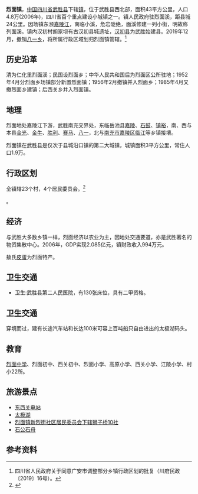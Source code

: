 {{中国乡级行政区
| CountyName=武胜县|
DivName= 烈面|
Divs = 镇|
Image= |
ImageInfo= |
PostalCode = 638410|
Neighbors = [[金光乡|金光乡]]、[[金牛镇|金牛镇]]、[[胜利镇|胜利镇]]、[[赛马镇|赛马镇]]、[[八一乡|八一乡]]，[[嘉陵区|嘉陵区]][[临江乡|临江乡]]，[[岳池县|岳池县]][[嘉陵乡|嘉陵乡]]、[[石鼓乡|石鼓乡]]、[[镇裕镇|镇裕镇]]|
Longitude = |
Latitude = |
AreaTotal = 43|
PopTotal = 4.8万|
YearMonth= 2006年|
PolDivType = 镇|
LowerDivisions = 23个行政村、2个居委会|
Head = 王晓斌|
Website = |
}}

'''烈面镇'''，[[中华人民共和国|中国]][[四川省|四川省]][[武胜县|武胜县]]下辖[[镇|镇]]，位于武胜县西北部，面积43平方公里，人口4.8万(2006年)，四川省百个重点建设小城镇之一。镇人民政府驻烈面溪，距县城24公里。因场镇东濒[[嘉陵江|嘉陵江]]，南临小溪，危岩陡绝，面溪修建一列小街，明故称列面溪。镇内汉初村胡家坝有古汉初县城遗址，[[汉初县|汉初县]]为武胜始建县。2019年12月，撤销[[八一乡|八一乡]]，将所属行政区域划归烈面镇管辖。<ref>四川省人民政府关于同意广安市调整部分乡镇行政区划的批复（川府民政〔2019〕16号）。</ref>

==历史沿革==
清为仁化里烈面溪；民国设烈面乡；中华人民共和国后为烈面区公所驻地；1952年4月分烈面乡场镇部分新置烈面镇；1956年2月撤镇并入烈面乡；1985年4月又撤烈面乡建镇；后西关乡并入烈面镇。

==地理==
烈面地处嘉陵江下游，武胜南充交界处，东临岳池县[[嘉陵乡|嘉陵]]、[[石鼓乡|石鼓]]、[[镇裕镇|镇裕]]，南、西与本县[[金光乡|金光]]、[[金牛镇|金牛]]、[[胜利镇|胜利]]、[[赛马镇|赛马]]、[[八一乡|八一]]，北与[[南充市|南充市]][[嘉陵区|嘉陵区]][[临江乡|临江]]等乡镇接壤。

烈面镇在武胜县是仅次于县城沿口镇的第二大城镇，城镇面积3平方公里，常住人口1.9万。

==行政区划==
全镇辖23个村，4个居民委员会。<ref>{{PRC admin/ref sgc|51/16/22/102/000}}</ref>

{{PRC admin/children|51/16/22/102/000}}。

==经济==
与武胜大多数乡镇一样，烈面经济以农业为主，因地处交通要道，亦是武胜著名的物资集散中心。2006年，GDP实现2.085亿元，镇财政收入994万元。

敖氏[[皮蛋|皮蛋]]为烈面特产。

==卫生交通==
*卫生:武胜县第二人民医院，有130张床位，具有二甲资格。

==卫生交通==
{{中国国道名|212}}穿境而过，建有长途汽车站和长达100米可容上百吨船只自由进出的太极湖码头。

==教育==
[[烈面中学|烈面中学]]、烈面初中、西关初中、烈面小学、高原小学、西关小学、江陵小学、村小22所。

==旅游景点==
*[[东西关电站|东西关电站]]
*[[太极湖|太极湖]]
*[[烈面镇新烈街社区居民委员会下辖狮子桥10社|烈面镇新烈街社区居民委员会下辖狮子桥10社]]
*[[石公石母|石公石母]]

==参考资料==
{{reflist}}

{{PRC admin/navcat|51/16/22/102/000}}